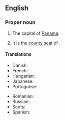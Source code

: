 ==English==
{{wikipedia}}

===Proper noun===
{{en-proper noun|head=[[Panama]] [[city|City]]}}

# The capital of [[Panama]].
# {{place|en|city|s/Florida|c/USA}} It is the [[county seat]] of {{l|en|Bay County}}.

====Translations====
{{trans-top|capital of Panama}}
* Danish: {{t|da|Panama City}}
* French: {{t+|fr|Panamá}}
* Hungarian: {{t+|hu|Panamaváros}}
* Japanese: {{t|ja|パナマシティ|tr=Panamashiti}}
* Portuguese: {{t+|pt|Cidade do Panamá|f}}
{{trans-mid}}
* Romanian: {{t+|ro|Panama City}}
* Russian: {{t+|ru|Пана́ма|f}}
* Scots: {{t|sco|Panama Ceety}}
* Spanish: {{t+|es|Panamá}}
{{trans-bottom}}

{{C|en|Capital cities|Florida, USA}}